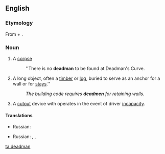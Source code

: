 ==English==

===Etymology===
From {{term|dead}} + {{term|man}}.

===Noun===
{{en-noun|deadmen}}

#{{obsolete}} A [[corpse]]
#: ''There is no '''deadman''' to be found at Deadman's Curve.
#{{construction}} A long object, often a [[timber]] or [[log]], buried to serve as an anchor for a wall or for [[stays]].''
#: ''The building code requires '''deadmen''' for retaining walls.''
#{{rail transport}} A [[cutout]] device with operates in the event of driver [[incapacity]].


====Translations====
{{trans-top|a corpse}}
* Russian: {{t|ru|труп|m|tr=|sc=Cyrl}}
{{trans-mid}}
{{trans-bottom}}

{{trans-top|a long object, often a timber or log, buried to serve as an anchor for a wall or for stays}}
* Russian: {{t|ru|анкерная свая|tr=|sc=Cyrl}}, {{t|ru|анкерный кол|sc=Cyrl}}, {{t|ru|стойка|f|sc=Cyrl}}
{{trans-mid}}
{{trans-bottom}}

[[ta:deadman]]